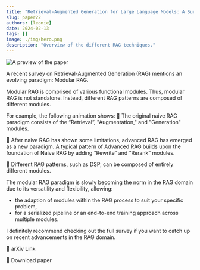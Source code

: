 ```yaml
---
title: "Retrieval-Augmented Generation for Large Language Models: A Survey"
slug: paper22
authors: [leonie]
date: 2024-02-13
tags: []
image: ./img/hero.png
description: "Overview of the different RAG techniques."
---
```

![A preview of the paper](./img/hero.png)

<!-- truncate -->


A recent survey on Retrieval-Augmented Generation (RAG) mentions an evolving paradigm:
Modular RAG. 

Modular RAG is comprised of various functional modules. Thus, modular RAG is not standalone. Instead, different RAG patterns are composed of different modules.   

For example, the following animation shows: 
🥚 The original naive RAG paradigm consists of the “Retrieval”, "Augmentation," and "Generation" modules.

🐣 After naive RAG has shown some limitations, advanced RAG has emerged as a new paradigm. A typical pattern of Advanced RAG builds upon the foundation of Naive RAG by adding “Rewrite” and “Rerank” modules. 

🐓 Different RAG patterns, such as DSP, can be composed of entirely different modules.  

The modular RAG paradigm is slowly becoming the norm in the RAG domain due to its versatility and flexibility, allowing: 
- the adaption of modules within the RAG process to suit your specific problem, 
- for a serialized pipeline or an end-to-end training approach across multiple modules.

I definitely recommend checking out the full survey if you want to catch up on recent advancements in the RAG domain.

<p>
  <DownloadButton link='https://arxiv.org/abs/2312.10997'>🔗 arXiv Link</DownloadButton>
</p>
<p>
  <DownloadButton link='https://arxiv.org/pdf/2312.10997'>📜 Download paper</DownloadButton>
</p>

<!-- We could create a specific template for Paper Review's -->

<WhatNext />
